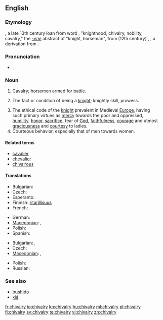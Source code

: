==English==
{{wikipedia}}

===Etymology===
{{etyl|enm}} {{term|chivalrie|lang=enm}}, a late 13th century loan from  {{etyl|fro}} word {{term|chevalerie|lang=fro}}, "knighthood, chivalry, nobility, cavalry," the ''[[-erie]]''  abstract  of {{term|chevaler|lang=fro}} "knight, horseman", from  {{etyl|ML.}} (12th century)  {{term|caballaria||knighthood, status or fief of a knight|lang=la}}, {{term|caballarius||horseman, knight|lang=la}}, a derivation from  {{term|caballus||horse|lang=la}}.

===Pronunciation===
* {{IPA|/ˈʃɪvəlri/}}, {{SAMPA|/"SIv@lri/}}

===Noun===
{{en-noun|-|chivalries}}

# {{obsolete}} [[cavalry|Cavalry]]; horsemen armed for battle.
# {{obsolete}} The fact or condition of being a [[knight]]; knightly skill, prowess.
# The ethical code of the [[knight]] prevalent in Medieval [[Europe]], having such primary virtues as [[mercy]] towards the poor and oppressed, [[humility]], [[honor]], [[sacrifice]], fear of [[God]], [[faithfulness]], [[courage]] and utmost [[graciousness]] and [[courtesy]] to ladies.
# Courteous behavior, especially that of men towards women.

====Related terms====
* [[cavalier]]
* [[chevalier]]
* [[chivalrous]]

====Translations====
{{trans-top|ethical code}}
* Bulgarian: {{t|bg|рицарство|n}}
* Czech: {{t-|cs|rytířství|n}}
* Esperanto: {{t-|eo|kavalireco|xs=Esperanto}}
* Finnish: [[ritarillisuus]]
* French: {{t+|fr|chevalerie|f}}
{{trans-mid}}
* German: {{t-|de|Ritterlichkeit|f}}
* [[Macedonian]]: {{t-|mk|витештво|n|mk|рицарство|n|tr=víteštvo}}, {{t-|tr=rícarstvo|sc=Cyrl|xs=Macedonian}}
* Polish: {{t|pl|rycerskość|f}}
* Spanish: {{t+|es|caballerosidad|f}}
{{trans-bottom}}

{{trans-top|Courteous behavior, especially that of men towards women}}
* Bulgarian: {{t|bg|галантност|f}}, {{t|bg|кавалерство|n}}
* Czech: {{t-|cs|galantnost|f}}
* [[Macedonian]]: {{t|mk|кавалерство|n|tr=kavalérstvo}}, {{t|mk|галантност|f|tr=galántnost}}
{{trans-mid}}
* Polish: {{t|pl|rycerskość|f}}
* Russian: {{t+|ru|галантность|f}}
{{trans-bottom}}

===See also===
* [[bushido]]
* [[xiá]]

[[fr:chivalry]]
[[io:chivalry]]
[[kn:chivalry]]
[[hu:chivalry]]
[[ml:chivalry]]
[[pl:chivalry]]
[[fi:chivalry]]
[[sv:chivalry]]
[[te:chivalry]]
[[vi:chivalry]]
[[zh:chivalry]]